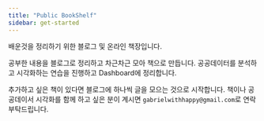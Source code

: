 ```yaml
---
title: "Public BookShelf"
sidebar: get-started
---
```




::: {.get-started }
::: {.content-block}

배운것을 정리하기 위한 블로그 및 온라인 책장입니다.

공부한 내용을 블로그로 정리하고 차근차근 모아 책으로 만듭니다. 공공데이터를 분석하고 시각화하는 연습을 진행하고 Dashboard에 정리합니다.

추가하고 싶은 책이 있다면 블로그에 하나씩 글을 모으는 것으로 시작합니다. 책이나 공공데이서 시각화를 함께 하고 싶은 분이 계시면 `gabrielwithhappy@gmail.com`로 연락 부탁드립니다.

<a href="./google2af1b7ec19db0372.html"></a>
<a href="./ads.txt"></a>

:::
:::